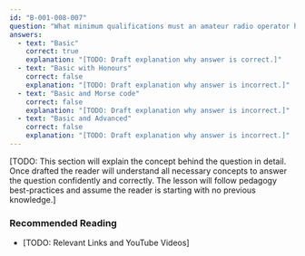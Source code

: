 ```yaml
---
id: "B-001-008-007"
question: "What minimum qualifications must an amateur radio operator hold to operate cross-band repeaters?"
answers:
  - text: "Basic"
    correct: true
    explanation: "[TODO: Draft explanation why answer is correct.]"
  - text: "Basic with Honours"
    correct: false
    explanation: "[TODO: Draft explanation why answer is incorrect.]"
  - text: "Basic and Morse code"
    correct: false
    explanation: "[TODO: Draft explanation why answer is incorrect.]"
  - text: "Basic and Advanced"
    correct: false
    explanation: "[TODO: Draft explanation why answer is incorrect.]"
---
```


[TODO: This section will explain the concept behind the question in detail. Once drafted the reader will understand all necessary concepts to answer the question confidently and correctly. The lesson will follow pedagogy best-practices and assume the reader is starting with no previous knowledge.]

### Recommended Reading

- [TODO: Relevant Links and YouTube Videos]
